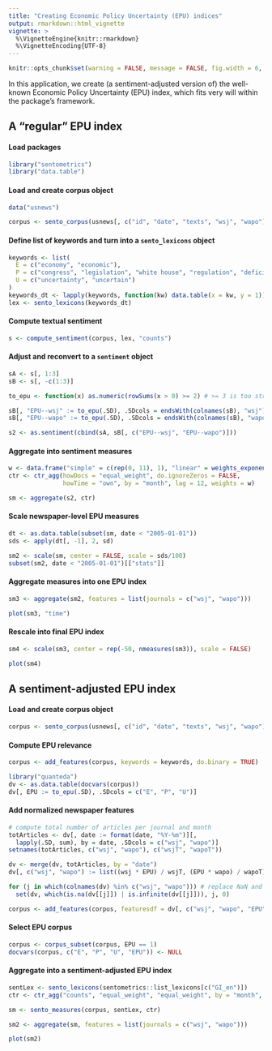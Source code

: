 ```yaml
---
title: "Creating Economic Policy Uncertainty (EPU) indices"
output: rmarkdown::html_vignette
vignette: >
  %\VignetteEngine{knitr::rmarkdown}
  %\VignetteEncoding{UTF-8}
---
```


```r
knitr::opts_chunk$set(warning = FALSE, message = FALSE, fig.width = 6, fig.height = 4, fig.align = "center")
```

In this application, we create (a sentiment-adjusted version of) the well-known Economic Policy Uncertainty (EPU) index, which fits very will within the package's framework.

## A "regular" EPU index

#### Load packages

```r
library("sentometrics")
library("data.table")
```

#### Load and create corpus object

```r
data("usnews")

corpus <- sento_corpus(usnews[, c("id", "date", "texts", "wsj", "wapo")])
```

#### Define list of keywords and turn into a `sento_lexicons` object

```r
keywords <- list(
  E = c("economy", "economic"),
  P = c("congress", "legislation", "white house", "regulation", "deficit", "federal reserve"),
  U = c("uncertainty", "uncertain")
)
keywords_dt <- lapply(keywords, function(kw) data.table(x = kw, y = 1))
lex <- sento_lexicons(keywords_dt)
```

#### Compute textual sentiment

```r
s <- compute_sentiment(corpus, lex, "counts")
```

#### Adjust and reconvert to a `sentiment` object

```r
sA <- s[, 1:3]
sB <- s[, -c(1:3)]

to_epu <- function(x) as.numeric(rowSums(x > 0) >= 2) # >= 3 is too strict for this corpus

sB[, "EPU--wsj" := to_epu(.SD), .SDcols = endsWith(colnames(sB), "wsj")]
sB[, "EPU--wapo" := to_epu(.SD), .SDcols = endsWith(colnames(sB), "wapo")]

s2 <- as.sentiment(cbind(sA, sB[, c("EPU--wsj", "EPU--wapo")]))
```

#### Aggregate into sentiment measures

```r
w <- data.frame("simple" = c(rep(0, 11), 1), "linear" = weights_exponential(12, alphas = 10^-10)[, 1])
ctr <- ctr_agg(howDocs = "equal_weight", do.ignoreZeros = FALSE,
               howTime = "own", by = "month", lag = 12, weights = w)

sm <- aggregate(s2, ctr)
```

#### Scale newspaper-level EPU measures

```r
dt <- as.data.table(subset(sm, date < "2005-01-01"))
sds <- apply(dt[, -1], 2, sd)

sm2 <- scale(sm, center = FALSE, scale = sds/100)
subset(sm2, date < "2005-01-01")[["stats"]]
```

#### Aggregate measures into one EPU index

```r
sm3 <- aggregate(sm2, features = list(journals = c("wsj", "wapo")))

plot(sm3, "time")
```

#### Rescale into final EPU index

```r
sm4 <- scale(sm3, center = rep(-50, nmeasures(sm3)), scale = FALSE)

plot(sm4)
```

## A sentiment-adjusted EPU index

#### Load and create corpus object

```r
corpus <- sento_corpus(usnews[, c("id", "date", "texts", "wsj", "wapo")])
```

#### Compute EPU relevance

```r
corpus <- add_features(corpus, keywords = keywords, do.binary = TRUE)

library("quanteda")
dv <- as.data.table(docvars(corpus))
dv[, EPU := to_epu(.SD), .SDcols = c("E", "P", "U")]
```

#### Add normalized newspaper features

```r
# compute total number of articles per journal and month
totArticles <- dv[, date := format(date, "%Y-%m")][,
  lapply(.SD, sum), by = date, .SDcols = c("wsj", "wapo")]
setnames(totArticles, c("wsj", "wapo"), c("wsjT", "wapoT"))

dv <- merge(dv, totArticles, by = "date")
dv[, c("wsj", "wapo") := list((wsj * EPU) / wsjT, (EPU * wapo) / wapoT)]

for (j in which(colnames(dv) %in% c("wsj", "wapo"))) # replace NaN and Inf values due to zero division
  set(dv, which(is.na(dv[[j]]) | is.infinite(dv[[j]])), j, 0)

corpus <- add_features(corpus, featuresdf = dv[, c("wsj", "wapo", "EPU")])
```

#### Select EPU corpus

```r
corpus <- corpus_subset(corpus, EPU == 1)
docvars(corpus, c("E", "P", "U", "EPU")) <- NULL
```

#### Aggregate into a sentiment-adjusted EPU index

```r
sentLex <- sento_lexicons(sentometrics::list_lexicons[c("GI_en")])
ctr <- ctr_agg("counts", "equal_weight", "equal_weight", by = "month", lag = 12)

sm <- sento_measures(corpus, sentLex, ctr)

sm2 <- aggregate(sm, features = list(journals = c("wsj", "wapo")))

plot(sm2)
```

